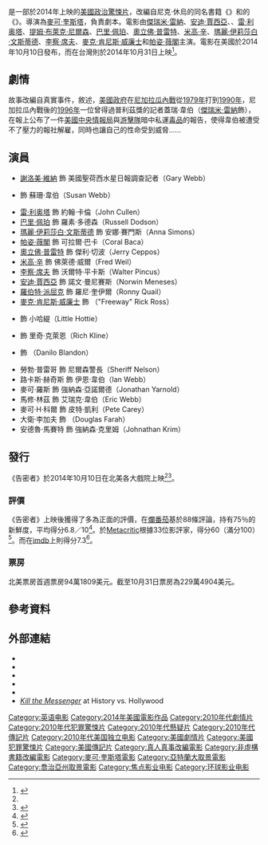 {{For|2010年原名The Whistleblower的電影|告密者 (2010年電影)}}
{{noteTA
|G1=Show
|G2=Movie
|T=zh-tw:告密者 (2014年電影);zh-cn:杀死信使;zh-hk:封鎖新聞線;
|1=zh-tw:告密者;zh-cn:杀死信使;zh-hk:封鎖新聞線;
}}
{{Infobox film
| name           = 告密者
| original_name  = {{lang|en|''Kill the Messenger''}}
| image          = Kill the Messenger poster.jpg
| alt            = 
| caption        = 電影海報
| director       = [[麥可·奎斯塔|麥可·奎斯塔]]
| producer       = [[傑瑞米·雷納|傑瑞米·雷納]]<br />娜奧米·德普雷<br />帕梅拉·阿布迪<br />{{link-en|史考特·史都貝爾|Scott Stuber}}
| writer         = {{link-en|彼得·蘭德斯曼|Peter Landesman}}
| based_on       = {{based on|{{link-en|告密者 (書籍)|Kill the Messenger (Schou book)|告密者}}|{{link-en|蓋瑞·韋伯|Gary Webb}}和尼克·休烏}}
| starring       = 傑瑞米·雷納<br />{{link-en|羅絲瑪麗·德薇特|Rosemarie DeWitt}}<br />[[雷·利奥塔|雷·利奥塔]]<br />[[提姆·布萊克·尼爾森|提姆·布萊克·尼爾森]]<br />[[巴里·佩珀|巴里·佩珀]]<br />[[奧立佛·普雷特|奧立佛·普雷特]]<br />[[米高·辛|米高·辛]]<br />[[麥克·肯尼斯·威廉士|麥克·肯尼斯·威廉士]]<br />[[瑪麗·伊莉莎白·文斯蒂德|瑪麗·伊莉莎白·文斯蒂德]]<br />[[安迪·賈西亞|安迪·賈西亞]]
| music          = {{link-en|納森·強森|Nathan Johnson (musician)}}
| cinematography = {{link-en|尚恩·博比特|Sean Bobbitt}}
| editing        = 
| studio         = Bluegrass Films<br />The Combine
| distributor    = [[焦點影業|焦點影業]]
| released       = {{Film date|2014|10|10}}
| runtime        = 112分鐘<ref name="BOM" />
| country        = {{USA}}
| language       = 英語
| budget         = 500萬美元<ref>{{Cite web |url=http://www.the-numbers.com/movie/Kill-the-Messenger#tab=summary |title=存档副本 |access-date=2014-11-01 |archive-date=2021-02-25 |archive-url=https://web.archive.org/web/20210225042414/https://www.the-numbers.com/movie/Kill-the-Messenger#tab=summary |dead-url=no }}</ref>
| gross          = 278萬美元<ref name="BOM">{{cite web |url=http://www.boxofficemojo.com/movies/?page=main&id=killthemessenger.htm |title=Kill the Messenger (2014) |website=Box Office Mojo |accessdate=2014-10-29 |archive-date=2018-01-20 |archive-url=https://web.archive.org/web/20180120070742/http://www.boxofficemojo.com/movies/?page=main&id=killthemessenger.htm |dead-url=no }}</ref>
| cn_name        = 杀死信使
| hk_name        = 封鎖新聞線
| tw_name        = 告密者
}}

{{作品名稱|name=''Kill the Messenger''|hk=封鎖新聞線|tw=告密者|cn=杀死信使}}是一部於2014年上映的[[美國|美國]][[政治驚悚片|政治驚悚片]]，改編自尼克·休烏的同名書籍《{{link-en|告密者 (書籍)|Kill the Messenger (Schou book)|告密者}}》和{{link-en|蓋瑞·韋伯|Gary Webb}}的《{{link-en|黑暗聯盟|Dark Alliance}}》。導演為[[麥可·奎斯塔|麥可·奎斯塔]]，{{link-en|彼得·蘭德斯曼|Peter Landesman}}負責劇本。電影由[[傑瑞米·雷納|傑瑞米·雷納]]、[[安迪·賈西亞|安迪·賈西亞]]、{{link-en|羅絲瑪麗·德薇特|Rosemarie DeWitt}}、[[雷·利奥塔|雷·利奥塔]]、[[提姆·布萊克·尼爾森|提姆·布萊克·尼爾森]]、[[巴里·佩珀|巴里·佩珀]]、[[奧立佛·普雷特|奧立佛·普雷特]]、[[米高·辛|米高·辛]]、[[瑪麗·伊莉莎白·文斯蒂德|瑪麗·伊莉莎白·文斯蒂德]]、[[李察·席夫|李察·席夫]]、[[麥克·肯尼斯·威廉士|麥克·肯尼斯·威廉士]]和[[帕姿·薇閣|帕姿·薇閣]]主演。電影在美國於2014年10月10日發布，而在台灣則於2014年10月31日上映<ref name=Release>{{cite news|last=Cunningham|first=Todd|title=Jeremy Renner's ‘Kill the Messenger’ Gets Fall Release Date|url=http://www.thewrap.com/jeremy-renners-kill-messenger-gets-fall-release-date/|accessdate=2014-03-06|newspaper=thewrap.com|date=2014-03-05|archive-date=2019-07-02|archive-url=https://web.archive.org/web/20190702072859/https://www.thewrap.com/jeremy-renners-kill-messenger-gets-fall-release-date/|dead-url=no}}</ref>。

== 劇情 ==
故事改編自真實事件，敘述，[[美國政府|美國政府]]在[[尼加拉瓜歷史|尼加拉瓜內戰]]從[[1979年|1979年]]打到[[1990年|1990年]]，尼加拉瓜內戰後的[[1996年|1996年]]一位曾得過普利茲獎的記者蓋瑞·韋伯（[[傑瑞米·雷納|傑瑞米·雷納]]飾），在報上公布了一件[[美國中央情報局|美國中央情報局]]與[[游擊隊|游擊隊]]暗中私運[[毒品|毒品]]的報告，使得韋伯被遭受不了壓力的報社解雇，同時也讓自己的性命受到威脅……

== 演員 ==
{{div col||25em}}
* [[謝洛美·維納|謝洛美·維納]] 飾 美國聖荷西水星日報調查記者{{link-en|蓋瑞·韋伯|Gary Webb}}（Gary Webb）
* {{link-en|羅絲瑪麗·德薇特|Rosemarie DeWitt}} 飾 蘇珊·韋伯（Susan Webb）
* [[雷·利奥塔|雷·利奥塔]] 飾 約翰·卡倫（John Cullen）
* [[巴里·佩珀|巴里·佩珀]] 飾 羅素·多德森（Russell Dodson）
* [[瑪麗·伊莉莎白·文斯蒂德|瑪麗·伊莉莎白·文斯蒂德]] 飾 安娜·賽門斯（Anna Simons）
* [[帕姿·薇閣|帕姿·薇閣]] 飾 可拉爾·巴卡（Coral Baca）
* [[奧立佛·普雷特|奧立佛·普雷特]] 飾 傑利·切波（Jerry Ceppos）
* [[米高·辛|米高·辛]] 飾 佛萊德·威爾（Fred Weil）
* [[李察·席夫|李察·席夫]] 飾 沃爾特·平卡斯（Walter Pincus）
* [[安迪·賈西亞|安迪·賈西亞]] 飾 諾文·曼尼賽斯（Norwin Meneses）
* [[羅伯特·派屈克|羅伯特·派屈克]] 飾 羅尼·奎伊爾（Ronny Quail）
* [[麥克·肯尼斯·威廉士|麥克·肯尼斯·威廉士]] 飾 {{link-en|「富力威」里克·羅斯|"Freeway" Rick Ross}}（"Freeway" Rick Ross）
* {{link-en|吉娜·西姆斯|Jena Sims}} 飾 小哈緹（Little Hottie）
* {{link-en|喬書亞·克洛斯|Joshua Close}} 飾 里奇·克萊恩（Rich Kline）
* {{link-en|尤伯·巴斯克斯|Yul Vazquez}} 飾 {{link-en|達尼洛·布蘭登|Oscar Danilo Blandón}}（Danilo Blandon）
* 勞勃·普雷哥 飾 尼爾森警長（Sheriff Nelson）
* 路卡斯·赫奇斯 飾 伊恩·韋伯（Ian Webb）
* 麥可·羅斯 飾 強納森·亞諾爾德（Jonathan Yarnold）
* 馬修·林茲 飾 艾瑞克·韋伯（Eric Webb）
* 麥可·H·科爾 飾 皮特·凱利（Pete Carey）
* 大衛·李加夫 飾 {{link-en|道格拉斯·法拉赫|Douglas Farah}}（Douglas Farah）
* 安德魯·馬賽特 飾 強納森·克里姆（Johnathan Krim）
{{div col end}}

== 發行 ==
《告密者》於2014年10月10日在北美各大戲院上映<ref name="Release" /><ref>{{cite news |url=http://www.comingsoon.net/news/movienews.php?id=115609&utm_medium=  twitter&utm_source=twitterfeed |title=Kill the Messenger, Starring Jeremy Renner, is Coming in October |work=Comingsoon.net |date=2014-03-05 |accessdate=2014-03-07 |archive-date=2014-11-01 |archive-url=https://web.archive.org/web/20141101084207/http://www.comingsoon.net/news/movienews.php?id=115609&utm_medium= |dead-url=no }}</ref>。

=== 評價 ===
《告密者》上映後獲得了多為正面的評價，在[[爛番茄|爛番茄]]基於88條評論，持有75％的新鮮度，平均得分6.8／10<ref>{{cite web | url=http://www.rottentomatoes.com/m/kill_the_messenger_2015/ | title=Kill the Messenger | work=[[Rotten_Tomatoes|Rotten Tomatoes]] | publisher=[[Flixster|Flixster]] | accessdate=2014-10-22 | archive-date=2014-10-22 | archive-url=https://web.archive.org/web/20141022081442/http://www.rottentomatoes.com/m/kill_the_messenger_2015 | dead-url=no }}</ref>。於[[Metacritic|Metacritic]]根據33位影評家，得分60（滿分100）<ref>{{cite web | url=http://www.metacritic.com/movie/kill-the-messenger | title=Kill the Messenger Reviews | work=[[Metacritic|Metacritic]] | publisher=[[CBS_Interactive|CBS Interactive]] | accessdate=2014-10-11 | archive-date=2022-01-12 | archive-url=https://web.archive.org/web/20220112110704/https://www.metacritic.com/movie/kill-the-messenger | dead-url=no }}</ref>。而在[[imdb|imdb]]上則得分7.3<ref>{{cite web | url=http://www.imdb.com/title/tt1216491/ | title=Kill the Messenger Reviews | work=[[imdb|imdb]] | publisher=[[Amazon.com|Amazon.com]] | accessdate=2014-10-10 | archive-date=2021-12-26 | archive-url=https://web.archive.org/web/20211226181130/https://www.imdb.com/title/tt1216491/ | dead-url=no }}</ref>。

=== 票房 ===
北美票房首週票房94萬1809美元。截至10月31日票房為229萬4904美元。

== 參考資料 ==
{{Reflist}}

==外部連結==
* {{Official website|www.focusfeatures.com/kill_the_messenger}}
* {{IMDb title|1216491|Kill the Messenger}}
* {{mojo title|killthemessenger}}
* {{rotten-tomatoes|kill_the_messenger_2015}}
* {{metacritic film|kill-the-messenger}}
* [http://www.historyvshollywood.com/reelfaces/kill-the-messenger/ ''Kill the Messenger''] {{Wayback|url=http://www.historyvshollywood.com/reelfaces/kill-the-messenger/ |date=20211019022545 }} at History vs. Hollywood

{{Michael Cuesta}}
{{DEFAULTSORT:Kill the Messenger (2014 film)}}
[[Category:英语电影|Category:英语电影]]
[[Category:2014年美國電影作品|Category:2014年美國電影作品]]
[[Category:2010年代劇情片|Category:2010年代劇情片]]
[[Category:2010年代犯罪驚悚片|Category:2010年代犯罪驚悚片]]
[[Category:2010年代懸疑片|Category:2010年代懸疑片]]
[[Category:2010年代傳記片|Category:2010年代傳記片]]
[[Category:2010年代美国独立电影|Category:2010年代美国独立电影]]
[[Category:美國劇情片|Category:美國劇情片]]
[[Category:美國犯罪驚悚片|Category:美國犯罪驚悚片]]
[[Category:美國傳記片|Category:美國傳記片]]
[[Category:真人真事改編電影|Category:真人真事改編電影]]
[[Category:非虛構書籍改編電影|Category:非虛構書籍改編電影]]
[[Category:麥可·奎斯塔電影|Category:麥可·奎斯塔電影]]
[[Category:亞特蘭大取景電影|Category:亞特蘭大取景電影]]
[[Category:喬治亞州取景電影|Category:喬治亞州取景電影]]
[[Category:焦点影业电影|Category:焦点影业电影]]
[[Category:环球影业电影|Category:环球影业电影]]